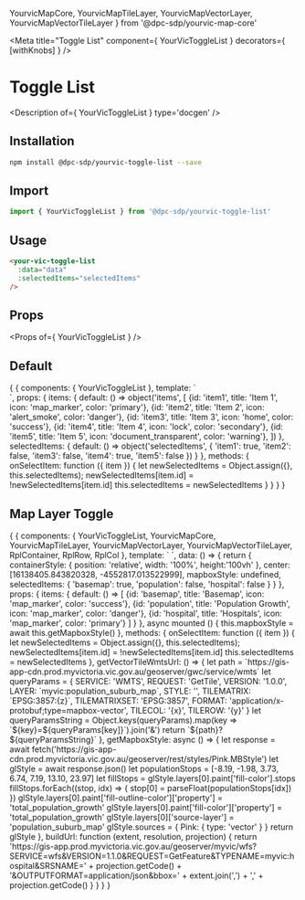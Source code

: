   YourvicMapCore,
  YourvicMapTileLayer,
  YourvicMapVectorLayer,
  YourvicMapVectorTileLayer
} from '@dpc-sdp/yourvic-map-core'


<Meta title="Toggle List" component={ YourVicToggleList } decorators={ [withKnobs] } />

# Toggle List

<Description of={ YourVicToggleList } type='docgen' />

## Installation

```bash
npm install @dpc-sdp/yourvic-toggle-list --save
```

## Import

```javascript
import { YourVicToggleList } from '@dpc-sdp/yourvic-toggle-list'
```

## Usage

```html
<your-vic-toggle-list
  :data="data"
  :selectedItems="selectedItems"
/>
```

## Props

<Props of={ YourVicToggleList } />

## Default

<Preview>
  <Story name="Default">
    {
      {
        components: { YourVicToggleList },
        template: `
          <div :style="divStyle">
            <your-vic-toggle-list
              :items="items"
              :selectedItems="selectedItems"
              @item-selected="onSelectItem"
            />
          </div>
        `,
        props: {
          items: {
            default: () => object('items', [
              {id: 'item1', title: 'Item 1', icon: 'map_marker', color: 'primary'},
              {id: 'item2', title: 'Item 2', icon: 'alert_smoke', color: 'danger'},
              {id: 'item3', title: 'Item 3', icon: 'home', color: 'success'},
              {id: 'item4', title: 'Item 4', icon: 'lock', color: 'secondary'},
              {id: 'item5', title: 'Item 5', icon: 'document_transparent', color: 'warning'},
            ])
          },
          selectedItems: {
            default: () => object('selectedItems', {
              'item1': true,
              'item2': false,
              'item3': false,
              'item4': true,
              'item5': false
            })
          }
        },
        methods: {
          onSelectItem: function ({ item }) {
            let newSelectedItems = Object.assign({}, this.selectedItems);
            newSelectedItems[item.id] = !newSelectedItems[item.id]
            this.selectedItems = newSelectedItems
          }
        }
      }
    }
  </Story>
</Preview>

## Map Layer Toggle

<Preview>
  <Story name="Map Layer Toggle">
    {
      {
        components: {
          YourVicToggleList,
          YourvicMapCore,
          YourvicMapTileLayer,
          YourvicMapVectorLayer,
          YourvicMapVectorTileLayer,
          RplContainer,
          RplRow,
          RplCol },
        template: `
          <RplContainer style="width: 100%">
            <rpl-row>
              <rpl-col cols=4>
                <your-vic-toggle-list
                  :items="items"
                  :selectedItems="selectedItems"
                  @item-selected="onSelectItem"
                />
              </rpl-col>
              <rpl-col cols=8>
                <yourvic-map-core
                  :containerStyle="containerStyle"
                  :center="center"
                  :zoom="12"
                  :minZoom="10"
                  :enableSelectInteraction="true"
                >
                  <yourvic-map-tile-layer
                    type="OSM"
                    :visible="selectedItems.basemap"
                  />
                  <yourvic-map-vector-tile-layer
                    :url="getVectorTileWmtsUrl()"
                    dataFormat="MVT"
                    mapboxStyleMethod="stylefunction"
                    :mapboxStyle="mapboxStyle"
                    mapboxStyleSource="Pink"
                    :visible="selectedItems.population"
                    :opacity="0.8"
                    :zIndex="100"
                  />
                  <yourvic-map-vector-layer
                    :urlFunction="buildUrl"
                    dataFormat="GeoJSON"
                    loadingStrategy="bbox"
                    :enablePopup="true"
                    :visible="selectedItems.hospital"
                    :zIndex="200"
                  />
                </yourvic-map-core>
              </rpl-col>
            </rpl-row>
          </RplContainer>
        `,
        data: () => {
          return {
            containerStyle: { position: 'relative', width: '100%', height:'100vh' },
            center: [16138405.843820328, -4552817.013522999],
            mapboxStyle: undefined,
            selectedItems: {
               'basemap': true,
               'population': false,
               'hospital': false
             }
          }
        },
        props: {
          items: {
            default: () => [
              {id: 'basemap', title: 'Basemap', icon: 'map_marker', color: 'success'},
              {id: 'population', title: 'Population Growth', icon: 'map_marker', color: 'danger'},
              {id: 'hospital', title: 'Hospitals', icon: 'map_marker', color: 'primary'}
            ]
          }
        },
        async mounted () {
          this.mapboxStyle = await this.getMapboxStyle()
        },
        methods: {
          onSelectItem: function ({ item }) {
            let newSelectedItems = Object.assign({}, this.selectedItems);
            newSelectedItems[item.id] = !newSelectedItems[item.id]
            this.selectedItems = newSelectedItems
          },
          getVectorTileWmtsUrl: () => {
            let path = `https://gis-app-cdn.prod.myvictoria.vic.gov.au/geoserver/gwc/service/wmts`
            let queryParams = {
              SERVICE: 'WMTS',
              REQUEST: 'GetTile',
              VERSION: '1.0.0',
              LAYER: `myvic:population_suburb_map`,
              STYLE: '',
              TILEMATRIX: `EPSG:3857:{z}`,
              TILEMATRIXSET: 'EPSG:3857',
              FORMAT: 'application/x-protobuf;type=mapbox-vector',
              TILECOL: '{x}',
              TILEROW: '{y}'
            }
            let queryParamsString = Object.keys(queryParams).map(key => `${key}=${queryParams[key]}`).join('&')
            return `${path}?${queryParamsString}`
          },
          getMapboxStyle: async () => {
            let response = await fetch('https://gis-app-cdn.prod.myvictoria.vic.gov.au/geoserver/rest/styles/Pink.MBStyle')
            let glStyle =  await response.json()
            let populationStops = [-8.19, -1.98, 3.73, 6.74, 7.19, 13.10, 23.97]
            let fillStops = glStyle.layers[0].paint['fill-color'].stops
            fillStops.forEach((stop, idx) => {
              stop[0] = parseFloat(populationStops[idx])
            })
            glStyle.layers[0].paint['fill-outline-color']['property'] = 'total_population_growth'
            glStyle.layers[0].paint['fill-color']['property'] = 'total_population_growth'
            glStyle.layers[0]['source-layer'] = 'population_suburb_map'
            glStyle.sources = {
              Pink: {
                type: 'vector'
              }
            }
            return glStyle
          },
          buildUrl: function (extent, resolution, projection) {
            return 'https://gis-app.prod.myvictoria.vic.gov.au/geoserver/myvic/wfs?SERVICE=wfs&VERSION=1.1.0&REQUEST=GetFeature&TYPENAME=myvic:hospital&SRSNAME=' + projection.getCode() + '&OUTPUTFORMAT=application/json&bbox=' + extent.join(',') + ',' + projection.getCode()
          }
        }
      }
    }
  </Story>
</Preview>

